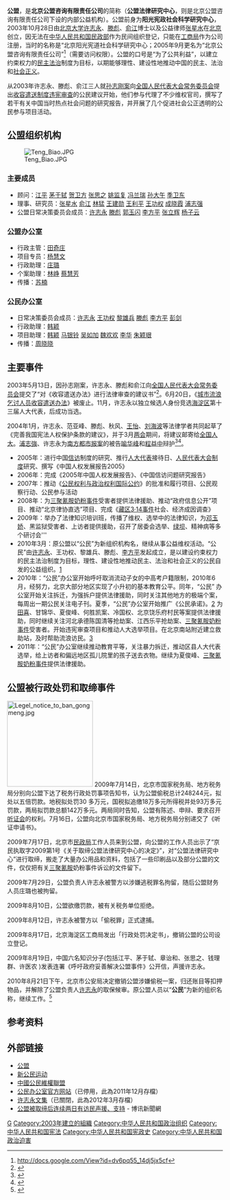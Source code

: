 {{Refimprove |time=2009-12-02T17:19:36+00:00 }}
'''公盟'''，是'''北京公盟咨询有限责任公司'''的简称（'''公盟法律研究中心'''，则是北京公盟咨询有限责任公司下设的内部公益机构）。公盟前身为'''阳光宪政社会科学研究中心'''，2003年10月28日由[[北京大学|北京大学]][[许志永|许志永]]、[[滕彪|滕彪]]、[[俞江|俞江]]博士以及公益律师[[张星水|张星水]]在[[北京|北京]]创立，因无法在[[中华人民共和国民政部|中华人民共和国民政部]]作为民间组织登记，只能在[[工商局|工商局]]作为公司注册，当时的名称是“北京阳光宪道社会科学研究中心；2005年9月更名为“北京公盟咨询有限责任公司”<ref>http://docs.google.com/View?id=dv6pq55_14dj5jx5cf</ref>（需要访问权限）。公盟的口号是“为了公共利益”，以建立约束权力的[[民主法治|民主法治]]制度为目标，以期能够理性、建设性地推动中国的民主、法治和[[社会正义|社会正义]]。

从2003年许志永、滕彪、俞江三人就[[孙志刚案|孙志刚案]]向[[全国人民代表大会常务委员会|全国人民代表大会常务委员会]]提出[[收容遣送|收容遣送制度]][[违宪审查|违宪审查]]的公民建议开始，他们参与代理了不少维权官司，撰写了若干有关中国当时热点社会问题的研究报告，并开展了几个促进社会公正透明的公民参与项目活动。

== 公盟组织机构 ==
[[File:Teng_Biao.JPG|thumb]]
=== 主要成员 ===
*顾问：[[江平_(學者)|江平]] [[茅于轼|茅于轼]] [[贺卫方|贺卫方]] [[张思之|张思之]] [[姚监复|姚监复]] [[冯兰瑞|冯兰瑞]] [[孙大午|孙大午]] [[季卫东|季卫东]]
*理事、研究员：[[张星水|张星水]] [[俞江|俞江]] [[林猛|林猛]] [[王建勋|王建勋]] [[王利平|王利平]] [[王功权|王功权]] [[成晓霞|成晓霞]] [[浦志强|浦志强]]
*公盟日常决策委员会成员：[[许志永|许志永]] [[滕彪|滕彪]] [[郭玉闪|郭玉闪]] [[李方平|李方平]] [[张立辉|张立辉]] [[杨子云|杨子云]]

=== 公盟办公室 ===
*行政主管：[[田奇庄|田奇庄]]
*项目专员：[[杨慧文|杨慧文]]
*行政助理：[[庄璐|庄璐]]
*个案助理：[[林峥|林峥]] [[蔡慧芳|蔡慧芳]]
*传播：[[苏楠|苏楠]]

=== 公民办公室 ===
*日常决策委员会成员：[[许志永|许志永]] [[王功权|王功权]] [[黎雄兵|黎雄兵]] [[滕彪|滕彪]] [[李方平|李方平]] [[彭剑|彭剑]]
*行政助理：[[韩颖|韩颖]]
*项目助理：[[韩颖|韩颖]] [[马银铃|马银铃]] [[吴如加|吴如加]] [[魏欢欢|魏欢欢]] [[李华|李华]] [[朱颖珢|朱颖珢]]
*传播：[[周晓晓|周晓晓]]

== 主要事件 ==
2003年5月13日，因孙志刚案，许志永、滕彪和俞江向[[全国人民代表大会常务委员会|全国人民代表大会常务委员会]]提交了“对《收容遣送办法》进行法律审查的建议书”<ref>{{cite news | url = http://past.people.com.cn/BIG5/shizheng/20030516/993964.html | title = 三公民上書人大建議對收容辦法進行違憲審查 | publisher = 中國青年報 | date = 2003年5月16日 | accessdate = 2009年8月10日 }}{{dead link|date=2017年11月 |bot=InternetArchiveBot |fix-attempted=yes }}</ref>。6月20日，《[[s:城市流浪乞讨人员收容遣送办法|城市流浪乞讨人员收容遣送办法]]》被废止。11月，许志永以独立候选人身份竞选[[海淀区|海淀区]]第十三届人大代表，后成功当选。

2004年1月，许志永、范亚峰、滕彪、秋风、[[王怡_(作家)|王怡]]、[[刘海波_(法学家)|刘海波]]等法律学者共同起草了《完善我国宪法人权保护条款的建议》，并于3月[[两会|两会]]期间，将建议邮寄给[[全国人大|全国人大]]。[[浦志強|浦志強]]、许志永为[[南方都市报案|南方都市报案]]的被告[[喻华峰|喻华峰]]和[[程益中|程益中]]辩护<ref>{{cite news|url=http://www.lawking.com.cn/html/xiangguanwenzhang_631_8895.html|title=喻华峰涉嫌贪污行贿案一审辩护词|publisher=许志永|date=2004年3月4日|accessdate=2009年8月10日|archive-date=2013年4月7日|archive-url=https://web.archive.org/web/20130407095953/http://www.lawking.com.cn/html/xiangguanwenzhang_631_8895.html|dead-url=yes}}</ref><ref>{{cite news|url=http://www.boxun.com/hero/2006/hwz/14_1.shtml|title=喻华峰案情况介绍会发言记录|date=2004年3月21日|accessdate=2009年8月10日|deadurl=yes|archiveurl=https://web.archive.org/web/20090821062303/http://www.boxun.com/hero/2006/hwz/14_1.shtml|archivedate=2009年8月21日}}</ref>。

*2005年：进行中国[[信访|信访]]制度的研究、推行[[人大代表|人大代表]]接待日、[[人民代表大会制度|人民代表大会制度]]研究、撰写《中国人权发展报告2005》
*2006年：完成《2005年中国人权发展报告》、《中国信访问题研究报告》
*2007年：推动《[[公民权利与政治权利国际公约|公民权利与政治权利国际公约]]》的批准和履行项目、公民观察行动、公民参与活动
*2008年：为[[2008年中国奶制品污染事件|三聚氰胺奶粉事件]]受害者提供法律援助、推动“政府信息公开”项目、推动“北京律协直选”项目、完成《[[2008年西藏骚乱|藏区3·14事件]]社会、经济成因调查》
*2009年：举办了法律知识培训班，传播了维权、选举中的法律知识，为[[邓玉娇|邓玉娇]]、黑监狱受害者、上访者提供援助，召开了居委会选举、[[绿坝|绿坝]]、精神病等多个研讨会'''
*2010年3月：原公盟以“公民”为新组织机构名，继续从事公益维权活动。“公民”由[[许志永|许志永]]、王功权、黎雄兵、滕彪、[[李方平|李方平]]发起成立，是以建设约束权力的民主法治制度为目标，理性、建设性地推动民主、法治和社会正义的公民自发的公益组织。[https://web.archive.org/web/20110623071707/http://gongmin2010.com/]
*2010年：“公民”办公室开始呼吁取消流动子女的中高考户籍限制，2010年6月，经努力，北京大部分地区实现了小升初的基本教育公平。同年，“公民” 办公室开始关注拆迁，为强拆户提供法律援助，同时关注其他地方的极端个案，每周出一期公民关注电子刊。夏季，“公民”办公室开始推广《公民承诺》。[https://web.archive.org/web/20110824035206/http://gongmin2010.com/sub_show.asp?sort=47&id=164] 为[[田喜|田喜]]、甘锦华、夏俊峰、何胜凯案、冷国权、北京饶乐府村民等案提供法律援助，同时继续关注河北承德陈国清等抢劫案、江西乐平抢劫案、[[2008年中国奶制品污染事件|三聚氰胺奶粉事件]]受害者。开始违宪审查项目和推动人大选举项目。在北京南站附近建立救助站，及时帮助流浪访民。[https://web.archive.org/web/20110706211537/http://xuzhiyong.fyfz.cn/art/870396.htm]
*2011年：“公民”办公室继续推动教育平等，关注暴力拆迁，推动区县人大代表选举，给上访者和偏远地区孤儿院里的孩子送去衣物。继续为夏俊峰、[[2008年中国奶制品污染事件|三聚氰胺奶粉事件]]提供法律援助。

== 公盟被行政处罚和取缔事件 ==
[[File:Legel_notice_to_ban_gongmeng.jpg|200px]]
2009年7月14日，北京市国家税务局、地方税务局分别向公盟下达了税务行政处罚事项告知书，认为公盟偷税总计248244元，拟处以五倍罚款。地税拟处罚30 多万元，国税拟追缴18万多元所得税并处93万多元罚款，两局拟罚款总额142万多元。两局同时告知，公盟有陈述、申辩、要求召开[[听证会|听证会]]的权利。7月16日，公盟向北京市国家税务局、地方税务局分别递交了《听证申请书》。

2009年7月17日，北京市[[民政局_(中華人民共和國)|民政局]]工作人员来到公盟，向公盟的工作人员出示了“京民执取字2009第1号《关于取缔公盟法律研究中心的决定》”，对“公盟法律研究中心”进行取缔，搬走了大量办公用品和资料，包括了一些印刷品以及部分公盟的文件，仅仅把有关[[三聚氰胺|三聚氰胺]]奶粉事件诉讼的文件留下。

2009年7月29日，公盟负责人许志永被警方以涉嫌逃税罪名拘留，随后公盟财务人员庄璐也被拘留。

2009年8月10日，公盟欲缴罚款，被有关税务单位拒绝。

2009年8月12日，许志永被警方以「偷税罪」正式逮捕。

2009年8月17日，北京海淀区工商局发出「行政处罚决定书」，撤销公盟的公司设立登记。

2009年8月19日，中国六名知识分子(包括江平、茅于轼、章诒和、张思之、钱理群、许医农 )发表连署《呼吁政府妥善解决公盟事件》公开信，声援许志永。

2010年8月21日下午，北京市公安局决定撤销公盟涉嫌偷税一案，归还账目等扣押物品，并解除了公盟负责人[[许志永|许志永]]的取保候审。原公盟人员以“'''公民'''”为新的组织名称，继续工作。<ref>{{cite news|url=http://www.rfa.org/mandarin/yataibaodao/bj-08232010095156.html|title=北京市公安局取消公盟涉嫌偷税案 许志永解除取保候审|publisher=自由亚洲电台|date=2010年8月23日|accessdate=2010年8月24日|archive-date=2019年11月12日|archive-url=https://web.archive.org/web/20191112063311/https://www.rfa.org/mandarin/yataibaodao/bj-08232010095156.html/|dead-url=no}}</ref>

== 参考资料 ==
{{reflist}}

==外部链接==
*[https://web.archive.org/web/20140716052604/http://gongmeng.name/ 公盟]
*[http://xgmyd.com/ 新公民运动] {{Wayback|url=http://xgmyd.com/ |date=20141017194628 }}
*[https://web.archive.org/web/20140103063031/http://justicecn.com/ 中國公民維權聯盟]
*[https://web.archive.org/web/20111219061758/http://www.gongmengchina.com/ 公民办公室官方网站]（已停用，此為2011年12月存檔）
*[http://webarchive.loc.gov/all/20110411130426/http://xuzhiyong.fyfz.cn/ 许志永文集]（已關閉，此為2012年3月存檔）
*[http://news.boxun.com/news/gb/china/2009/07/200907211519.shtml 公盟被取缔后连续两日有访民声援、支持] {{Wayback|url=http://news.boxun.com/news/gb/china/2009/07/200907211519.shtml |date=20190616190030 }} - 博讯新聞網

[[Category:中国民间组织|G]]
[[Category:2003年建立的組織|Category:2003年建立的組織]]
[[Category:中华人民共和国政治组织|Category:中华人民共和国政治组织]]
[[Category:中华人民共和国宪法|Category:中华人民共和国宪法]]
[[Category:中华人民共和国宪政史|Category:中华人民共和国宪政史]]
[[Category:中华人民共和国政治迫害|Category:中华人民共和国政治迫害]]